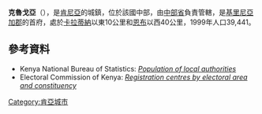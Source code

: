 '''克魯戈亞'''（{{lang-sw|Kerugoya}}），是[[肯尼亞|肯尼亞]]的城鎮，位於該國中部，由[[中部省_(肯尼亞)|中部省]]負責管轄，是[[基里尼亞加郡|基里尼亞加郡]]的首府，處於[[卡拉蒂納|卡拉蒂納]]以東10公里和[[恩布|恩布]]以西40公里，1999年人口39,441。

==參考資料==
*Kenya National Bureau of Statistics: [https://web.archive.org/web/20070928215608/http://www.forestry.go.ke/cbs.go.ke/pdf/authority.pdf ''Population of local authorities'']
*Electoral Commission of Kenya: [https://web.archive.org/web/20070628084749/http://www.eck.or.ke/downloads/pollingcentres.pdf ''Registration centres by electoral area and constituency'']

{{coord|0|30|S|37|17|E|display=title|region:KE_type:city_source:GNS-enwiki}}

{{Kenya-geo-stub}}
[[Category:肯亞城市|Category:肯亞城市]]